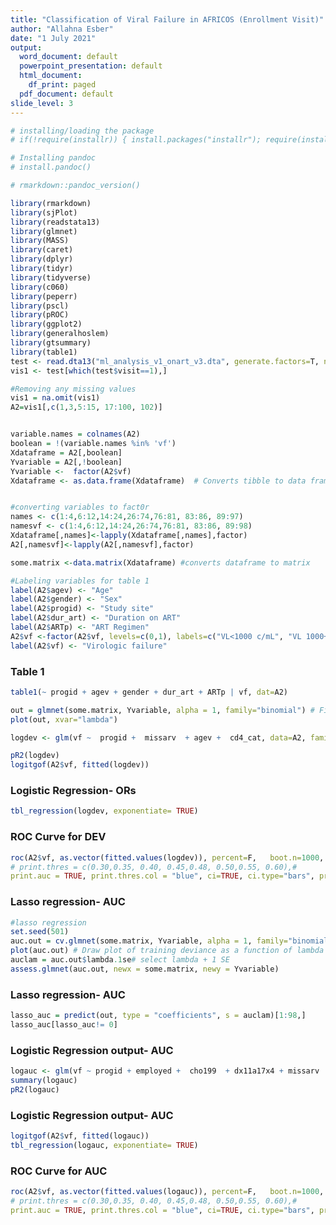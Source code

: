 ---
title: "Classification of Viral Failure in AFRICOS (Enrollment Visit)"
author: "Allahna Esber"
date: "1 July 2021"
output:
  word_document: default
  powerpoint_presentation: default
  html_document:
    df_print: paged
  pdf_document: default
slide_level: 3
---

```{r message=F, warning=F, echo=F}
# installing/loading the package
# if(!require(installr)) { install.packages("installr"); require(installr)} #load / install+load installr

# Installing pandoc
# install.pandoc()

# rmarkdown::pandoc_version()

library(rmarkdown)
library(sjPlot)
library(readstata13)
library(glmnet)
library(MASS)
library(caret)
library(dplyr)
library(tidyr)
library(tidyverse)
library(c060)
library(peperr)
library(pscl)
library(pROC)
library(ggplot2)
library(generalhoslem)
library(gtsummary)
library(table1)
test <- read.dta13("ml_analysis_v1_onart_v3.dta", generate.factors=T, nonint.factors=T)
vis1 <- test[which(test$visit==1),]

#Removing any missing values
vis1 = na.omit(vis1)
A2=vis1[,c(1,3,5:15, 17:100, 102)]


variable.names = colnames(A2)
boolean = !(variable.names %in% 'vf')
Xdataframe = A2[,boolean]
Yvariable = A2[,!boolean]
Yvariable <-  factor(A2$vf) 
Xdataframe <- as.data.frame(Xdataframe)  # Converts tibble to data frame


#converting variables to fact0r 
names <- c(1:4,6:12,14:24,26:74,76:81, 83:86, 89:97) 
namesvf <- c(1:4,6:12,14:24,26:74,76:81, 83:86, 89:98) 
Xdataframe[,names]<-lapply(Xdataframe[,names],factor)
A2[,namesvf]<-lapply(A2[,namesvf],factor)

some.matrix <-data.matrix(Xdataframe) #converts dataframe to matrix 

#Labeling variables for table 1
label(A2$agev) <- "Age"
label(A2$gender) <- "Sex"
label(A2$progid) <- "Study site"
label(A2$dur_art) <- "Duration on ART"
label(A2$ARTp) <- "ART Regimen"
A2$vf <-factor(A2$vf, levels=c(0,1), labels=c("VL<1000 c/mL", "VL 1000+ c/mL"))
label(A2$vf) <- "Virologic failure"
```

### Table 1
```{r message=F, warning=F, echo=F}
table1(~ progid + agev + gender + dur_art + ARTp | vf, dat=A2)
```

```{r message=F, warning=F, echo=F}
out = glmnet(some.matrix, Yvariable, alpha = 1, family="binomial") # Fit lasso model on full dataset
plot(out, xvar="lambda")
```

```{r message=F, warning=F, echo=T}
logdev <- glm(vf ~  progid +  missarv  + agev +  cd4_cat, data=A2, family = "binomial")
```

```{r message=F, warning=F, echo=F}
pR2(logdev)
logitgof(A2$vf, fitted(logdev))
```
### Logistic Regression- ORs
```{r message=F, warning=F, echo=F}
tbl_regression(logdev, exponentiate= TRUE)
```


### ROC Curve for DEV
```{r message=F, warning=F, echo=T}
roc(A2$vf, as.vector(fitted.values(logdev)), percent=F,   boot.n=1000, ci.alpha=0.9, stratified=FALSE, plot=TRUE, grid=TRUE, show.thres=TRUE, legacy.axes = TRUE, reuse.auc = TRUE,
# print.thres = c(0.30,0.35, 0.40, 0.45,0.48, 0.50,0.55, 0.60),#
print.auc = TRUE, print.thres.col = "blue", ci=TRUE, ci.type="bars", print.thres.cex = 0.7, main = paste("ROC curve using","(N = ",nrow(A2),")") )
```

### Lasso regression- AUC
```{r message=F, warning=F, echo=F}
#lasso regression
set.seed(501)
auc.out = cv.glmnet(some.matrix, Yvariable, alpha = 1, family="binomial", type.measure = "auc", nfolds= 10) # Fit lasso model on training data
plot(auc.out) # Draw plot of training deviance as a function of lambda
auclam = auc.out$lambda.1se# select lambda + 1 SE
assess.glmnet(auc.out, newx = some.matrix, newy = Yvariable)
```


### Lasso regression- AUC

```{r message=F, warning=F, echo=F}
lasso_auc = predict(out, type = "coefficients", s = auclam)[1:98,] 
lasso_auc[lasso_auc!= 0]

```
### Logistic Regression output- AUC 
```{r message=F, warning=F, echo=T}
logauc <- glm(vf ~ progid + employed +  cho199  + dx11a17x4 + missarv  +  dur_art + kids + agev + cd4_cat, data=A2, family = "binomial")
summary(logauc)
pR2(logauc)
```
### Logistic Regression output- AUC
```{r message=F, warning=F, echo=F}
logitgof(A2$vf, fitted(logauc))
tbl_regression(logauc, exponentiate= TRUE)
```
### ROC Curve for AUC
```{r message=F, warning=F, echo=F}
roc(A2$vf, as.vector(fitted.values(logauc)), percent=F,   boot.n=1000, ci.alpha=0.9, stratified=FALSE, plot=TRUE, grid=TRUE, show.thres=TRUE, legacy.axes = TRUE, reuse.auc = TRUE,
# print.thres = c(0.30,0.35, 0.40, 0.45,0.48, 0.50,0.55, 0.60),#
print.auc = TRUE, print.thres.col = "blue", ci=TRUE, ci.type="bars", print.thres.cex = 0.7, main = paste("ROC curve using","(N = ",nrow(A2),")") )
```
